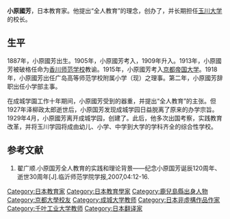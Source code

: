 {{Infobox person
| 姓名     = 小原國芳
| 图像     = 
| 图像大小 = 
| 出生日期 = {{Birth date|1887|4|8}}
| 出生地   = [[日本|日本]][[鹿儿岛县|鹿儿岛县]][[川邊郡_(鹿兒島縣)|川邊郡]]久志村
| 受洗     = 
| 死亡日期 = {{Death date and age|1977|12|13|1887|4|8}}
| 死亡地   = [[日本|日本]][[東京都|東京都]][[町田市|町田市]]
| 国籍     = 
| 教育程度 = 
| 母校     =
| 职业     = [[教育家|教育家]]
| 知名作品 = 
| 政党     = 
| 宗教信仰 = 
| 配偶     = 
| 子女     = 
| 父母     = 
| 亲属     = 
}}
{{Japanese
| japanese = 小原 國芳
| kana = おばら くによし
| romaji = Obara Kuniyoshi
| kyujitai = 
}}
'''小原國芳'''{{BD|1887年|4月8日|1977年|12月13日|}}，日本教育家。他提出“全人教育”的理念，创办了{{link-ja|玉川学园|学校法人玉川学園}}，并长期担任[[玉川大学|玉川大学]]的校长。

== 生平 ==
1887年，小原國芳出生。1905年，小原國芳考入{{link-ja|鹿儿岛县师范学校|鹿児島師範学校}}，1909年升入{{link-ja|广岛高等师范学校|広島高等師範学校}}。1913年，小原國芳被破格任命为[[香川大學|香川师范学校]]教谕。1915年，小原國芳考入[[京都帝国大学|京都帝国大学]]。1918年，小原國芳出任广岛高等师范学校附属小学（现{{link-ja|广岛大学附属小学|広島大学附属小学校}}）之理事。第二年，小原國芳辞职出任{{link-ja|成城学園|学校法人成城学園}}小学部主事。

在成城学園工作十年期间，小原國芳受到{{link-ja|澤柳政太郎|澤柳政太郎}}的器重，并提出“全人教育”的主张。但1927年泽柳政太郎逝世后，小原国芳发现成城学园日益脱离了原来的办学宗旨。1929年4月，小原國芳离开成城学园，创建了{{link-ja|玉川学园|学校法人玉川学園}}。此后，他多次出国考察，实践教育改革，并将玉川学园将成由幼儿、小学、中学到大学的学科齐全的综合性学校。

== 参考文献 ==
# 翟广顺.小原国芳全人教育的实践和理论背景——纪念小原国芳诞辰120周年、逝世30周年[J].临沂师范学院学报,2007,04:12-16.

{{日本人物小作品}}
{{Authority control}}
{{DEFAULTSORT:Obara, Kuniyoshi}}
[[Category:日本教育家|Category:日本教育家]]
[[Category:日本教育學家|Category:日本教育學家]]
[[Category:鹿兒島縣出身人物|Category:鹿兒島縣出身人物]]
[[Category:京都大學校友|Category:京都大學校友]]
[[Category:成城大学教师|Category:成城大学教师]]
[[Category:日本非虛構作品作家|Category:日本非虛構作品作家]]
[[Category:千叶工业大学教师|Category:千叶工业大学教师]]
[[Category:日本翻译家|Category:日本翻译家]]